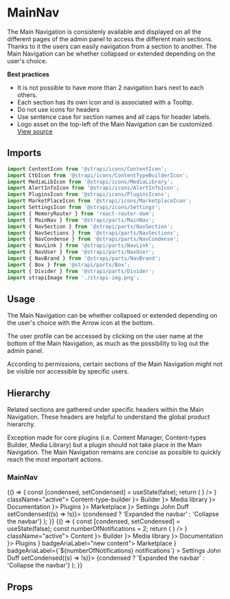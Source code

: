 <!--- MainNav.stories.mdx --->


<Meta title="Design System/Components/MainNav" component={MainNav} />

# MainNav

The Main Navigation is consistenly available and displayed on all the different pages of the admin panel to access the different main sections. Thanks to it the users can easily navigation from a section to another. The Main Navigation can be whether collapsed or extended depending on the user's choice.

**Best practices**

- It is not possible to have more than 2 navigation bars next to each others.
- Each section has its own icon and is associated with a Tooltip.
- Do not use icons for headers
- Use sentence case for section names and all caps for header labels.
- Logo asset on the top-left of the Main Navigation can be customized.
  [View source](https://github.com/strapi/parts/tree/develop/packages/strapi-parts/src/MainNav)

## Imports

```js
import ContentIcon from '@strapi/icons/ContentIcon';
import CtbIcon from '@strapi/icons/ContentTypeBuilderIcon';
import MediaLibIcon from '@strapi/icons/MediaLibrary';
import AlertInfoIcon from '@strapi/icons/AlertInfoIcon';
import PluginsIcon from '@strapi/icons/PluginsIcons';
import MarketPlaceIcon from '@strapi/icons/MarketplaceIcon';
import SettingsIcon from '@strapi/icons/Settings';
import { MemoryRouter } from 'react-router-dom';
import { MainNav } from '@strapi/parts/MainNav';
import { NavSection } from '@strapi/parts/NavSection';
import { NavSections } from '@strapi/parts/NavSections';
import { NavCondense } from '@strapi/parts/NavCondense';
import { NavLink } from '@strapi/parts/NavLink';
import { NavUser } from '@strapi/parts/NavUser';
import { NavBrand } from '@strapi/parts/NavBrand';
import { Box } from '@strapi/parts/Box';
import { Divider } from '@strapi/parts/Divider';
import strapiImage from './strapi-img.png';
```

## Usage

The Main Navigation can be whether collapsed or extended depending on the user's choice with the Arrow icon at the bottom.

The user profile can be accessed by clicking on the user name at the bottom of the Main Navigation, as much as the possibility to log out the admin panel.

According to permissions, certain sections of the Main Navigation might not be visible nor accessible by specific users.

## Hierarchy

Related sections are gathered under specific headers within the Main Navigation. These headers are helpful to understand the global product hierarchy.

Exception made for core plugins (i.e. Content Manager, Content-types Builder, Media Library) but a plugin should not take place in the Main Navigation. The Main Navigation remains are concise as possible to quickly reach the most important actions.

### MainNav

<Canvas>
  <Story name="base">
    {() => {
      const [condensed, setCondensed] = useState(false);
      return (
        <Box background="neutral100" padding={10} style={{ height: '100vh' }}>
          <MainNav condensed={condensed}>
            <NavBrand workplace="Workplace" title="Strapi Dashboard" icon={<img src={strapiImage} alt="" />} />
            <Divider />
            <NavSections>
              <NavLink to="/cm" icon={<ContentIcon />} className="active">
                Content-type-builder
              </NavLink>
              <NavSection label="Plugins">
                <NavLink to="/builder" icon={<CtbIcon />}>
                  Builder
                </NavLink>
                <NavLink to="/content" icon={<MediaLibIcon />}>
                  Media library
                </NavLink>
                <NavLink to="/content" icon={<AlertInfoIcon />}>
                  Documentation
                </NavLink>
              </NavSection>
              <NavSection label="General">
                <NavLink to="/builder" icon={<PluginsIcon />}>
                  Plugins
                </NavLink>
                <NavLink to="/content" icon={<MarketPlaceIcon />}>
                  Marketplace
                </NavLink>
                <NavLink to="/content" icon={<SettingsIcon />}>
                  Settings
                </NavLink>
              </NavSection>
            </NavSections>
            <NavUser src="https://avatars.githubusercontent.com/u/3874873?v=4" to="/somewhere-i-belong">
              John Duff
            </NavUser>
            <NavCondense onClick={() => setCondensed((s) => !s)}>
              {condensed ? 'Expanded the navbar' : 'Collapse the navbar'}
            </NavCondense>
          </MainNav>
        </Box>
      );
    }}
  </Story>
  <Story name="notifications">
    {() => {
      const [condensed, setCondensed] = useState(false);
      const numberOfNotifications = 2;
      return (
        <Box background="neutral100" padding={10} style={{ height: '100vh' }}>
          <MainNav condensed={condensed}>
            <NavBrand workplace="Workplace" title="Strapi Dashboard" icon={<img src={strapiImage} alt="" />} />
            <Divider />
            <NavSections>
              <NavLink to="/cm" icon={<ContentIcon />} className="active">
                Content
              </NavLink>
              <NavSection label="Plugins">
                <NavLink to="/builder" icon={<CtbIcon />}>
                  Builder
                </NavLink>
                <NavLink to="/content" icon={<MediaLibIcon />}>
                  Media library
                </NavLink>
                <NavLink to="/content" icon={<AlertInfoIcon />}>
                  Documentation
                </NavLink>
              </NavSection>
              <NavSection label="General">
                <NavLink to="/builder" icon={<PluginsIcon />}>
                  Plugins
                </NavLink>
                <NavLink to="/content" badgeContent={'new'} icon={<MarketPlaceIcon />} badgeAriaLabel="new content">
                  Marketplace
                </NavLink>
                <NavLink
                  to="/content"
                  badgeContent={numberOfNotifications}
                  icon={<SettingsIcon />}
                  badgeAriaLabel={`${numberOfNotifications} notifications`}
                >
                  Settings
                </NavLink>
              </NavSection>
            </NavSections>
            <NavUser initials="JD">John Duff</NavUser>
            <NavCondense onClick={() => setCondensed((s) => !s)}>
              {condensed ? 'Expanded the navbar' : 'Collapse the navbar'}
            </NavCondense>
          </MainNav>
        </Box>
      );
    }}
  </Story>
</Canvas>

## Props

<ArgsTable of={MainNav} />
